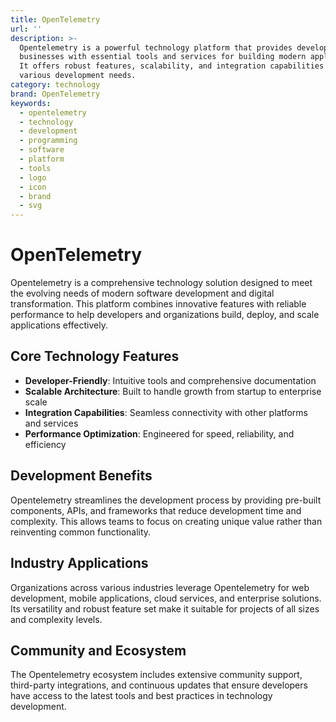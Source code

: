```yaml
---
title: OpenTelemetry
url: ''
description: >-
  Opentelemetry is a powerful technology platform that provides developers and
  businesses with essential tools and services for building modern applications.
  It offers robust features, scalability, and integration capabilities for
  various development needs.
category: technology
brand: OpenTelemetry
keywords:
  - opentelemetry
  - technology
  - development
  - programming
  - software
  - platform
  - tools
  - logo
  - icon
  - brand
  - svg
---
```


# OpenTelemetry

Opentelemetry is a comprehensive technology solution designed to meet the evolving needs of modern software development and digital transformation. This platform combines innovative features with reliable performance to help developers and organizations build, deploy, and scale applications effectively.

## Core Technology Features

- **Developer-Friendly**: Intuitive tools and comprehensive documentation
- **Scalable Architecture**: Built to handle growth from startup to enterprise scale
- **Integration Capabilities**: Seamless connectivity with other platforms and services
- **Performance Optimization**: Engineered for speed, reliability, and efficiency

## Development Benefits

Opentelemetry streamlines the development process by providing pre-built components, APIs, and frameworks that reduce development time and complexity. This allows teams to focus on creating unique value rather than reinventing common functionality.

## Industry Applications

Organizations across various industries leverage Opentelemetry for web development, mobile applications, cloud services, and enterprise solutions. Its versatility and robust feature set make it suitable for projects of all sizes and complexity levels.

## Community and Ecosystem

The Opentelemetry ecosystem includes extensive community support, third-party integrations, and continuous updates that ensure developers have access to the latest tools and best practices in technology development.

